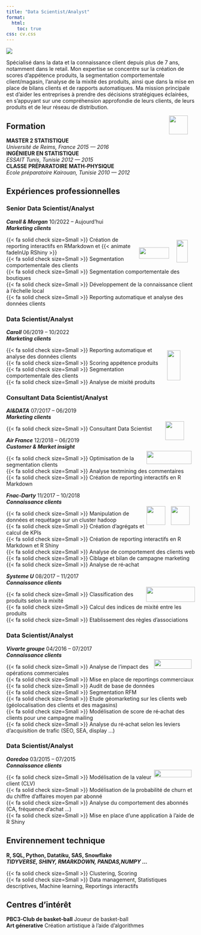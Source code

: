 ```yaml
---
title: "Data Scientist/Analyst"
format:
  html:
    toc: true
css: cv.css
---
```


::: {.animate__animated .animate__fadeInUp}
 
<img src="img/Abde.jpg"  class="imgcv">
<br>

<p class="auto">
Spécialisé dans la data et la connaissance client depuis plus de 7 ans, notamment dans le retail. Mon expertise se concentre sur la création de scores d'appétence produits, la segmentation comportementale client/magasin, l'analyse de la mixité des produits, ainsi que dans la mise en place de bilans clients et de rapports automatiques. Ma mission principale est d'aider les entreprises à prendre des décisions stratégiques éclairées, en s'appuyant sur une compréhension approfondie de leurs clients, de leurs produits et de leur réseau de distribution. </p> ![](img/logo.png){width=50px height=50px style="float:right; margin-right:20px;"}

:::

::: {.animate__animated .animate__fadeInUp}

## Formation

**MASTER 2 STATISTIQUE** <br>*Université de Reims, France*  [*2015 --- 2016*]{.cvdate} <br>
**INGÉNIEUR EN STATISTIQUE** <br> *ESSAIT Tunis, Tunisie*  [*2012 --- 2015*]{.cvdate}<br>
**CLASSE PRÉPARATOIRE MATH‑PHYSIQUE**  <br> *Ecole préparatoire Kairouan, Tunisie*  [*2010 --- 2012*]{.cvdate} 

:::

::: {.animate__animated .animate__fadeInUp}

## Expériences professionnelles 

### Senior Data Scientist/Analyst

***Caroll & Morgan*** [10/2022 -- Aujourd'hui]{.cvdate} <br> ![](img/crl-dark.png){width=30px height=60px style="float:right; margin-right:20px; margin-top:40px"} ![](img/mgn-dark.png){width=80px height=30px style="float:right; margin-right:20px; margin-top:60px"} 
***Marketing clients***

{{< fa solid check size=Small >}} Création de reporting interactifs en RMarkdown et {{< animate fadeInUp RShiny >}} <br>
{{< fa solid check size=Small >}} Segmentation comportementale des clients <br>
{{< fa solid check size=Small >}} Segmentation comportementale des boutiques <br>
{{< fa solid check size=Small >}} Développement de la connaissance client à l’échelle local <br>
{{< fa solid check size=Small >}} Reporting automatique et analyse des données clients <br>

### Data Scientist/Analyst

***Caroll*** [06/2019 -- 10/2022]{.cvdate} <br> ![](img/crl-dark.png){width=35px height=80px style="float:right; margin-right:40px; margin-top:40px"} 
***Marketing clients***

:::

::: {.animate__animated .animate__fadeInUp}

{{< fa solid check size=Small >}} Reporting automatique et analyse des données clients <br>
{{< fa solid check size=Small >}} Scoring appétence produits <br>
{{< fa solid check size=Small >}} Segmentation comportementale des clients <br>
{{< fa solid check size=Small >}} Analyse de mixité produits <br>

### Consultant Data Scientist/Analyst {style="page-break-before: always"}

***AI&DATA*** [07/2017 -- 06/2019]{.cvdate} <br> ![](img/aid.png){width=50px height=50px style="float:right; margin-right:30px; margin-top:20px"} 
***Marketing clients***

{{< fa solid check size=Small >}} Consultant Data Scientist

***Air France*** [12/2018 -- 06/2019]{.cvdate} <br> ![](img/airfrance-dark.png){width=120px height=35px style="float:right; margin-right:10px; margin-top:20px"} 
***Customer & Market insight***

{{< fa solid check size=Small >}} Optimisation de la segmentation clients <br>
{{< fa solid check size=Small >}} Analyse textmining des commentaires <br>
{{< fa solid check size=Small >}} Création de reporting interactifs en R Markdown <br>

***Fnac‑Darty*** [11/2017 -- 10/2018]{.cvdate} <br> ![](img/fnac.png){width=50px height=50px style="float:right; margin-right:15px; margin-top:20px"} ![](img/Darty-dark.png){width=50px height=50px style="float:right; margin-right:15px; margin-top:20px"}
***Connaissance clients***

{{< fa solid check size=Small >}} Manipulation de données et requétage sur un cluster hadoop <br>
{{< fa solid check size=Small >}} Création d’agrégats et calcul de KPIs <br>
{{< fa solid check size=Small >}} Création de reporting interactifs en R Markdown et R Shiny <br>
{{< fa solid check size=Small >}} Analyse de comportement des clients web <br>
{{< fa solid check size=Small >}} Ciblage et bilan de campagne marketing <br>
{{< fa solid check size=Small >}} Analyse de ré‑achat <br>

***Systeme U*** [08/2017 -- 11/2017]{.cvdate} <br> ![](img/Systeme_U_2009_logo.png){width=130px height=40px style="float:right; margin-right:1px; margin-top:20px"} 
***Connaissance clients***

{{< fa solid check size=Small >}} Classification des produits selon la mixité <br>
{{< fa solid check size=Small >}} Calcul des indices de mixité entre les produits <br>
{{< fa solid check size=Small >}} Etablissement des règles d’associations <br>

### Data Scientist/Analyst
***Vivarte groupe*** [04/2016 -- 07/2017]{.cvdate} <br> ![](img/vivarte-dark.png){width=100px height=25px style="float:right; margin-right:10px; margin-top:20px"} 
***Connaissance clients***

{{< fa solid check size=Small >}} Analyse de l’impact des opérations commerciales <br>
{{< fa solid check size=Small >}} Mise en place de reportings commerciaux <br>
{{< fa solid check size=Small >}} Audit de base de données <br>
{{< fa solid check size=Small >}} Segmentation RFM <br>
{{< fa solid check size=Small >}} Etude géomarketing sur les clients web (géolocalisation des clients et des magasins) <br>
{{< fa solid check size=Small >}} Modélisation de score de ré‑achat des clients pour une campagne mailing <br>
{{< fa solid check size=Small >}} Analyse du ré‑achat selon les leviers d’acquisition de trafic (SEO, SEA, display …) <br>

### Data Scientist/Analyst {style="page-break-before: always"} 
***Ooredoo*** [03/2015 -- 07/2015]{.cvdate} <br> ![](img/Ooredoo.png){width=100px height=20px style="float:right; margin-right:10px; margin-top:20px"} 
***Connaissance clients***

{{< fa solid check size=Small >}} Modélisation de la valeur client (CLV) <br>
{{< fa solid check size=Small >}} Modélisation de la probabilité de churn et du chiffre d’affaires moyen par abonné <br>
{{< fa solid check size=Small >}} Analyse du comportement des abonnés (CA, fréquence d’achat …) <br>
{{< fa solid check size=Small >}} Mise en place d’une application à l’aide de R Shiny <br>

:::

::: {.animate__animated .animate__fadeInUp}

## Envirennement technique

**R, SQL, Python, Datatiku, SAS, Snowflake** <br>
***TIDYVERSE, SHINY, RMARKDOWN, PANDAS,NUMPY ...***

{{< fa solid check size=Small >}} Clustering, Scoring <br>
{{< fa solid check size=Small >}} Data management, Statistiques descriptives, Machine learning, Reportings interactifs <br>

:::

::: {.animate__animated .animate__fadeInUp}

## Centres d’intérêt
**PBC3‑Club de basket‑ball** 
Joueur de basket-ball <br>
**Art génerative**
Création artistique à l'aide d'algorithmes

:::


